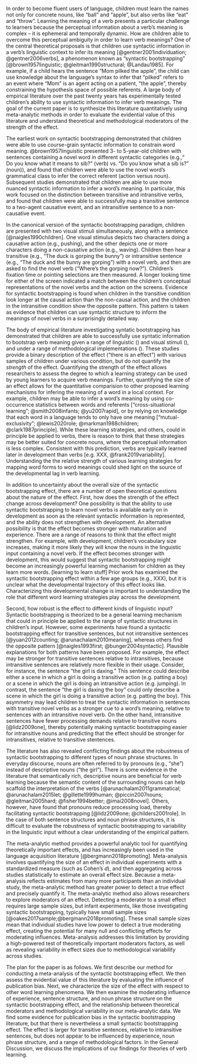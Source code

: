 In order to become fluent users of language, children must learn the names not only for concrete nouns, like “ball” and “apple”,  but also verbs like “eat” and “throw”. Learning the meaning of a verb presents a particular challenge to learners because the perceptual information about a verb’s meaning is complex -- it is ephemeral and temporally dynamic. How are children able to overcome this perceptual ambiguity in order to learn verb meanings? One of the central theoretical proposals is that children use syntactic information in a verb’s linguistic context to infer its meaning [@gentner2001individuation; @gentner2006verbs], a phenomenon known as  “syntactic bootstrapping” [@brown1957linguistic; @gleitman1990structural; @Landau1985]. For example, if a child hears the sentence “Mom pilked the apple”, the child can use knowledge about the language’s syntax to infer that “pilked” refers to an event where “Mom” is an agent acting on a patient, “the apple”, thereby constraining the hypothesis space of possible referents. A large body of empirical literature over the past twenty years has experimentally tested children’s ability to use syntactic information to infer verb meanings. The goal of the current paper is to synthesize this literature quantitatively using meta-analytic methods in order to evaluate the evidential value of this literature and understand theoretical and methodological moderators of the strength of the effect. 

The earliest work on syntactic bootstrapping demonstrated that children were able to use course-grain syntactic information to constrain word meaning. @brown1957linguistic presented 3- to 5-year-old children with sentences containing a novel word in different syntactic categories (e.g.,“ Do you know what it means to sib?” (verb) vs. “Do you know what a sib is?” (noun)), and found that children were able to use the novel word’s grammatical class to infer the correct referent (action versus noun).  Subsequent studies demonstrated that children are able to use more nuanced syntactic information to infer a word’s meaning. In particular, this work focused on the distinction between transitive and intransitive verbs, and found that children were able to successfully map a transitive sentence to a two-agent causative event, and an intransitive sentence to a non-causative event. 

In the canonical version of the syntactic bootstrapping paradigm, children are presented with two visual stimuli simultaneously, along with a sentence [@naigles1990children]. One visual stimulus depicts two characters doing a causative action (e.g., pushing), and the other depicts one or more characters doing a non-causative action (e.g., waving). Children then hear a transitive (e.g.,  "The duck is gorping the bunny”) or intransitive sentence (e.g., “The duck and the bunny are gorping”) with a novel verb, and then are asked to find the novel verb (“Where’s the gorping now?”). Children’s fixation time or pointing selections are then measured.  A longer looking time for either of the screen indicated a match between the children’s conceptual representations of the novel verbs and the action on the screens. Evidence for syntactic bootstrapping is  found when children in the transitive condition look longer at the causal action than the non-causal action, and the children in the intransitive condition show the opposite pattern. This pattern is taken as evidence that children can use syntactic structure to inform the meanings of novel verbs in a surprisingly detailed way. 

The body of empirical literature investigating syntatic bootstrapping has demonstrated that children are able to successfully use syntatic information to bootstrap verb meaning given a range of linguistic () and visual stimuli (), and under a range of methodological implementations (). These studies provide a binary description of the effect ("there is an effect") with various samples of children under various condition, but do not quantify the *strength* of the effect. Quantifying the strength of the effect allows researchers to assess the degree to which a learning strategy can be used by young learners to acquire verb meanings. Further, quantifying the size of an effect allows for the quantitative comparision to other proposed learning mechanisms for infering the meaning of a word in a local context. For example, children may be able to infer a word’s meaning by using co-occurrence statistics between words and referents ["cross-situational learning"; @smith2008infants; @yu2007rapid], or by relying on knowledge that each word in a language tends to only have one meaning ["mutual-exclusivity"; @lewis2020role; @markman1988children; @clark1987principle]. While these learning strategies, and others, could in principle be applied to verbs, there is reason to think that these strategies may be better suited for concrete nouns, where the perceptual information is less complex. Consistent with this prediction, verbs are typically learned later in development than verbs [e.g. XXX, @frank2019variability]. Understanding the the relative strength of various learning strategies for mapping word forms to word meanings could shed light on the source of the developmental lag in verb learning.

In addition to uncertainty about the overall size of the syntactic bootstrapping effect, there are a number of open theoretical questions about the nature of the effect. First, how does the strength of the effect change across development? One possibility is that the ability to use syntactic bootstrapping to learn novel verbs is available early on in development as soon as the relevant syntactic information is represented, and the ability does not strengthen with development. An alternative possibility is that  the effect becomes stronger with maturation and experience. There are a range of reasons to think that the effect might strengthen. For example, with development, children’s vocabulary size increases, making it more likely they will know the nouns in the linguistic input containing a novel verb. If the effect becomes stronger with development, this would suggest that syntactic bootstrapping might become an increasingly powerful learning mechanism for children as they learn more words. [learning to learn stuff] Prior work has examined the syntactic bootstrapping effect within a few age groups (e.g., XXX), but it is unclear what the developmental trajectory of this effect looks like. Characterizing this developmental change is important to understanding the role that different word learning strategies play across the development. 
	
Second, how robust is the effect to different kinds of linguistic input?  Syntactic bootstrapping is theorized to be a general learning mechanism that could in principle be applied to the range of syntactic structures in children's input. However, some experiments have found a syntactic bootstrapping effect for transitive sentences, but not intransitive sentences [@yuan2012counting; @arunachalam2010meaning], whereas others find the opposite pattern [@naigles1993first; @bunger2004syntactic]. Plausible explanations for both patterns have been proposed. For example, the effect may be stronger for transitive sentences relative to intransitives, because intransitive sentences are relatively more flexible in their usage. Consider, for instance, the sentence “the girl is daxing.” This sentence could describe either a scene in which a girl is doing a transitive action (e.g. patting a boy) or a scene in which the girl is doing an intransitive action (e.g. jumping). In contrast, the sentence “the girl is daxing the boy” could only describe a scene in which the girl is doing a transitive action (e.g. patting the boy). This asymmetry may lead children to treat the syntactic information in sentences with transitive novel verbs as a stronger cue to a word’s meaning, relative to sentences with an intransitive novel verb. On the other hand, intransitive sentences have fewer processing demands relative to transitive nouns [@lidz2009one], thereby potentially making syntactic bootstrapping easier for intransitive nouns and predicting that the effect should be stronger for intransitives, relative to transitive stentences.

The literature has also revealed conflicting findings about the robustness of syntactic bootstrapping to different types of noun phrase structures. In everyday discourse, nouns are often referred to by pronouns (e.g., “she”) instead of descriptive nouns (“the girl”). There is some evidence in the literature that semantically rich, descriptive nouns are beneficial for verb learning because the semantic content of the surrounding nouns can help scaffold the interpretation of the verbs [@arunachalam2011grammatical; @arunachalam2015let; @gillette1999human; @piccin2007nouns; @gleitman2005hard; @fisher1994better; @imai2008novel]. Others, however, have found that pronouns reduce processing load, thereby facilitating syntactic bootstrapping  [@lidz2009one; @childers2001role]. In the case of both sentence structures and noun phrase structures, it is difficult to evaluate the robustness of syntactic bootstrapping to variability in the linguistic input without a clear understanding of the empirical pattern.

The meta-analytic method provides a powerful analytic tool for quantifying theoretically important effects, and has increasingly been used in the language acquisition literature [@bergmann2018promoting]. Meta-analysis involves quantifying the size of an effect in individual experiments with a standardized measure (such as Cohen’s $d$), and then aggregating across studies statistically to estimate an overall effect size. Because a meta-analysis reflects estimates from many more participants than an individual study, the meta-analytic method has greater power to detect a true effect and precisely quantify it.  The meta-analytic method also allows researchers to explore moderators of an effect. Detecting a moderator to a small effect requires large sample sizes, but infant experiments, like those investigating syntactic bootstrapping, typically have small sample sizes  [@oakes2017sample;@bergmann2018promoting]. These small sample sizes mean that individual studies have low power to detect a true moderating effect, creating the potential for many null and conflicting effects for moderating influences. Meta-analysis addresses this limitation by providing a high-powered test of theoretically important moderators factors, as well as revealing variability in effect sizes due to methodological variability across studies. 

<!-- By aggregating across many syntactic bootstrapping studies, we are able to conduct a high powered test of the robustness of this learning mechanism to different types of syntactic structures.  The present meta-analytic method allows us to clarify this conflicting empirical literature by directly examining the influence of noun phrase structure on the size of the syntactic bootstrapping effect. -->

The plan for the paper is as follows. We first describe our method for conducting a meta-analysis of the syntactic bootstrapping effect. We then assess the evidential value of this literature by evaluating the influence of publication bias. Next, we characterize the size of the effect with respect to other word learning phenomena. We then examine the moderating influence of experience, sentence structure, and noun phrase structure on the syntactic bootstrapping effect, and the relationship between theoretical moderators and methodological variability in our meta-analytic data.  We find some evidence for publication bias in the syntactic bootstrapping literature, but that there is nevertheless a small syntactic bootstrapping effect. The effect is larger for transitive sentences, relative to intransitive sentences, but does not appear to be influenced by experience, noun phrase structure, and a range of methodological factors. In the General Discussion, we discuss the implications of our findings for theories of verb learning.

